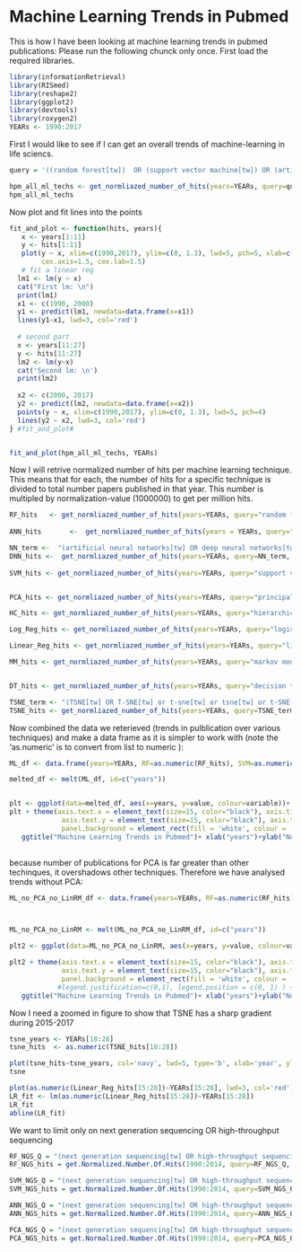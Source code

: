 Machine Learning Trends in Pubmed
========================================================


This is how I have been looking at machine learning trends in pubmed publications: Please run the following chunck only once.
First load the required libraries.

```r
library(informationRetrieval)
library(RISmed)
library(reshape2)
library(ggplot2)
library(devtools)
library(roxygen2)
YEARs <- 1990:2017
```

First I would like to see if I can get an overall trends of machine-learning in life sciencs.
```r
query = '((random forest[tw])  OR (support vector machine[tw]) OR (artificial neural network[tw]) OR (artificial neural networks[tw] OR deep neural networks[tw] or deep learning[tw]) OR (principal component analysis[tw]) OR (hierarchical clustering[tw]) OR (linear regression[tw]) OR (markov model[tw]) OR (decision tree[tw]) OR (TSNE[tw] OR T-SNE[tw] or t-sne[tw] or tsne[tw] or t-SNE[tw] or distributed stochastic neighbor embedding[tw]))'

hpm_all_ml_techs <- get_normliazed_number_of_hits(years=YEARs, query=query, db="pubmed", normalization_value=100)
hpm_all_ml_techs

```

Now plot and fit lines into the points

```r
fit_and_plot <- function(hits, years){
   x <- years[1:11]
   y <- hits[1:11]
   plot(y ~ x, xlim=c(1990,2017), ylim=c(0, 1.3), lwd=5, pch=5, xlab=c('Years'), ylab = c('% Publications in Pubmed using a ML technique'),
        cex.axis=1.5, cex.lab=1.5)
   # fit a linear reg
  lm1 <- lm(y ~ x)
  cat("First lm: \n")
  print(lm1)
  x1 <- c(1990, 2000)
  y1 <- predict(lm1, newdata=data.frame(x=x1))
  lines(y1~x1, lwd=3, col='red')
  
  # second part
  x <- years[11:27]
  y <- hits[11:27]
  lm2 <- lm(y~x)
  cat('Second lm: \n')
  print(lm2)
  
  x2 <- c(2000, 2017)
  y2 <- predict(lm2, newdata=data.frame(x=x2))
  points(y ~ x, xlim=c(1990,2017), ylim=c(0, 1.3), lwd=5, pch=4)
  lines(y2 ~ x2, lwd=3, col='red')
} #fit_and_plot#


fit_and_plot(hpm_all_ml_techs, YEARs)


```


Now I will retrive normalized number of hits per machine learning technique. This means that for each, the number of hits for a specific technique is divided to total number papers published in that year. This number is multipled by normalization-value (1000000) to get per million hits.

```r
RF_hits   <- get_normliazed_number_of_hits(years=YEARs, query="random forest[tw]", db="pubmed", normalization_value=1000000)
  
ANN_hits       <-  get_normliazed_number_of_hits(years = YEARs, query="artificial neural network[tw]", db="pubmed", normalization_value=1000000)

NN_term <-  "(artificial neural networks[tw] OR deep neural networks[tw] or deep learning[tw])"
DNN_hits <-  get_normliazed_number_of_hits(years=YEARs, query=NN_term, db="pubmed", normalization_value=1000000)
  
SVM_hits <- get_normliazed_number_of_hits(years=YEARs, query="support vector machine[tw]", db="pubmed", normalization_value=1000000)


PCA_hits <- get_normliazed_number_of_hits(years=YEARs, query="principal component analysis[tw]", db="pubmed", normalization_value=1000000)

HC_hits <- get_normliazed_number_of_hits(years=YEARs, query="hierarchical clustering[tw]", db="pubmed", normalization_value=1000000)

Log_Reg_hits <- get_normliazed_number_of_hits(years=YEARs, query="logistics regression[tw]", db="pubmed", normalization_value=1000000)

Linear_Reg_hits <- get_normliazed_number_of_hits(years=YEARs, query="linear regression[tw]", db="pubmed", normalization_value=1000000)

MM_hits <- get_normliazed_number_of_hits(years=YEARs, query="markov model[tw]", db="pubmed", normalization_value=1000000)


DT_hits <- get_normliazed_number_of_hits(years=YEARs, query="decision tree[tw]", db="pubmed", normalization_value=1000000)

TSNE_term <- "(TSNE[tw] OR T-SNE[tw] or t-sne[tw] or tsne[tw] or t-SNE[tw] or distributed stochastic neighbor embedding[tw])"
TSNE_hits <- get_normliazed_number_of_hits(years=YEARs, query=TSNE_term, db="pubmed", normalization_value=1000000)
```

Now combined the data we reterieved (trends in pulblication over various techniques) and make a data frame as it is simpler to work with (note the 'as.numeric' is to convert from list to numeric ):
```r
ML_df <- data.frame(years=YEARs, RF=as.numeric(RF_hits), SVM=as.numeric(SVM_hits), ANN=as.numeric(ANN_hits),                                      PCA=as.numeric(PCA_hits), LRM=as.numeric(Linear_Reg_hits), MM=as.numeric(MM_hits), DT=as.numeric(DT_hits),        HC=as.numeric(HC_hits), DNN=as.numeric(DNN_hits), TSNE=as.numeric(TSNE_hits))

melted_df <- melt(ML_df, id=c("years"))


plt <- ggplot(data=melted_df, aes(x=years, y=value, colour=variable))+ geom_line(size=3)+scale_color_manual(values = c("red", "blue", "green", "brown", "yellow", "orange", "grey", "purple","maroon", "black", "navy")) 
plt + theme(axis.text.x = element_text(size=15, color="black"), axis.title.x=element_text(size=20),  
             axis.text.y = element_text(size=15, color="black"), axis.title.y=element_text(size=20), 
             panel.background = element_rect(fill = 'white', colour = 'black'), plot.title = element_text(size = rel(2)) ) + 
   ggtitle("Machine Learning Trends in Pubmed")+ xlab("years")+ylab("Number of Publications (per million)")
 
```


because number of publications for PCA is far greater than other techinques, it overshadows other techniques. Therefore
we have analysed trends without PCA:
```r
ML_no_PCA_no_LinRM_df <- data.frame(years=YEARs, RF=as.numeric(RF_hits), SVM=as.numeric(SVM_hits), ANN=as.numeric(ANN_hits),    MM=as.numeric(MM_hits), DT=as.numeric(DT_hits), HC=as.numeric(HC_hits), DNN=as.numeric(DNN_hits),TSNE=as.numeric(TSNE_hits))



ML_no_PCA_no_LinRM <- melt(ML_no_PCA_no_LinRM_df, id=c("years"))

plt2 <- ggplot(data=ML_no_PCA_no_LinRM, aes(x=years, y=value, colour=variable))+ geom_line(size=3)+scale_color_manual(values = c("red", "blue", "green",  "orange", "grey", "purple","maroon",  "navy")) 

plt2 + theme(axis.text.x = element_text(size=15, color="black"), axis.title.x=element_text(size=20),  
             axis.text.y = element_text(size=15, color="black"), axis.title.y=element_text(size=20), 
             panel.background = element_rect(fill = 'white', colour = 'black'), plot.title = element_text(size = rel(2))) +
            #legend.justification=c(0,1), legend.position = c(0, 1) ) + 
   ggtitle("Machine Learning Trends in Pubmed")+ xlab("years")+ylab("Number of Publications (per million)")

```





Now I need a zoomed in figure to show that TSNE has a sharp gradient during 2015-2017

```r
tsne_years <- YEARs[18:28]
tsne_hits  <- as.numeric(TSNE_hits[18:28])

plot(tsne_hits~tsne_years, col='navy', lwd=5, type='b', xlab='year', ylab="Number of Publications (per million)")
tsne
```



```r
plot(as.numeric(Linear_Reg_hits[15:28])~YEARs[15:28], lwd=3, col='red')
LR_fit <- lm(as.numeric(Linear_Reg_hits[15:28])~YEARs[15:28])
LR_fit
abline(LR_fit)

```



We want to limit only on next generation sequencing OR high-throughput sequencing
```r
RF_NGS_Q = "(next generation sequencing[tw] OR high-throughput sequencing[tw] or high throughput sequencing[tw]) AND random forest[tw]"
RF_NGS_hits = get.Normalized.Number.Of.Hits(1990:2014, query=RF_NGS_Q, db="pubmed", normalization_value=1000000)

SVM_NGS_Q = "(next generation sequencing[tw] OR high-throughput sequencing[tw] or high throughput sequencing[tw]) AND support vector machine[tw]"
SVM_NGS_hits = get.Normalized.Number.Of.Hits(1990:2014, query=SVM_NGS_Q, db="pubmed", normalization_value=1000000)

ANN_NGS_Q = "(next generation sequencing[tw] OR high-throughput sequencing[tw] or high throughput sequencing[tw]) AND artificial neural networks[tw]"
ANN_NGS_hits = get.Normalized.Number.Of.Hits(1990:2014, query=ANN_NGS_Q, db="pubmed", normalization_value=1000000)

PCA_NGS_Q = "(next generation sequencing[tw] OR high-throughput sequencing[tw] or high throughput sequencing[tw]) AND principal component analysis[tw]"
PCA_NGS_hits = get.Normalized.Number.Of.Hits(1990:2014, query=PCA_NGS_Q, db="pubmed", normalization_value=1000000)


```
